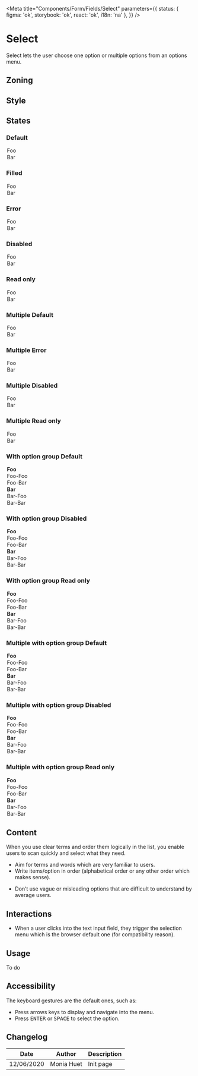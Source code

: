 

<Meta
	title="Components/Form/Fields/Select"
	parameters={{
		status: { figma: 'ok', storybook: 'ok', react: 'ok', i18n: 'na' },
	}}
/>

# Select

Select lets the user choose one option or multiple options from an options menu.

## Zoning

<FigmaImage
	src="https://www.figma.com/file/qc8oUSyVJM67gSsbTShftt/%F0%9F%93%90-Zoning?node-id=245%3A211"
	alt="zoning image for input select"
/>

## Style

<FigmaImage
	src="https://www.figma.com/file/610Qgbz9dEHyTTkGeYHZh4/Inputs?node-id=0%3A229"
	alt="Mockup for inptu select"
/>

## States

### Default

<Canvas>
	<Story name="default">
		<Form.Select name="select" label="Default select" placeholder="Placeholder">
			<option>Foo</option>
			<option>Bar</option>
		</Form.Select>
	</Story>
</Canvas>

### Filled

<Canvas>
	<Story name="filled">
		<Form.Select name="select" label="Filled select" placeholder="Placeholder">
			<option>Foo</option>
			<option selected>Bar</option>
		</Form.Select>
	</Story>
</Canvas>

### Error

<Canvas>
	<Story name="Error">
		<Form.Select
			name="select"
			label="Filled select"
			placeholder="Placeholder"
			hasError
			description="This field is required"
			required
		>
			<option>Foo</option>
			<option selected>Bar</option>
		</Form.Select>
	</Story>
</Canvas>

### Disabled

<Canvas>
	<Story name="disabled">
		<Form.Select name="select" label="Disabled Select" disabled>
			<option>Foo</option>
			<option selected>Bar</option>
		</Form.Select>
	</Story>
</Canvas>

### Read only

<Canvas>
	<Story name="read-only">
		<Form.Select name="select" label="Read-Only Select" readOnly>
			<option>Foo</option>
			<option selected>Bar</option>
		</Form.Select>
	</Story>
</Canvas>

### Multiple Default

<Canvas>
	<Story name="default multiple">
		<Form.Select name="select" label="Multiple Select" multiple>
			<option selected>Foo</option>
			<option selected>Bar</option>
		</Form.Select>
	</Story>
</Canvas>

### Multiple Error

<Canvas>
	<Story name="error multiple">
		<Form.Select
			name="select"
			label="Multiple Select"
			multiple
			hasError
			description="This is required"
			required
		>
			<option>Foo</option>
			<option>Bar</option>
		</Form.Select>
	</Story>
</Canvas>

### Multiple Disabled

<Canvas>
	<Story name="disabled multiple">
		<Form.Select name="select" label="Disabled Multiple Select" multiple disabled>
			<option selected>Foo</option>
			<option selected>Bar</option>
		</Form.Select>
	</Story>
</Canvas>

### Multiple Read only

<Canvas>
	<Story name="read-only multiple">
		<Form.Select name="select" label="Read-Only Multiple Select" multiple readOnly>
			<option selected>Foo</option>
			<option selected>Bar</option>
		</Form.Select>
	</Story>
</Canvas>

### With option group Default

<Canvas>
	<Story name="default object">
		<Form.Select name="select" label="Select">
			<optgroup label="Foo">
				<option>Foo-Foo</option>
				<option selected>Foo-Bar</option>
			</optgroup>
			<optgroup label="Bar">
				<option>Bar-Foo</option>
				<option>Bar-Bar</option>
			</optgroup>
		</Form.Select>
	</Story>
</Canvas>

### With option group Disabled

<Canvas>
	<Story name="disabled object">
		<Form.Select name="select" label="Disabled Select" disabled>
			<optgroup label="Foo">
				<option>Foo-Foo</option>
				<option selected>Foo-Bar</option>
			</optgroup>
			<optgroup label="Bar">
				<option>Bar-Foo</option>
				<option>Bar-Bar</option>
			</optgroup>
		</Form.Select>
	</Story>
</Canvas>

### With option group Read only

<Canvas>
	<Story name="read-only object">
		<Form.Select name="select" label="Read-Only Select" readOnly>
			<optgroup label="Foo">
				<option>Foo-Foo</option>
				<option selected>Foo-Bar</option>
			</optgroup>
			<optgroup label="Bar">
				<option>Bar-Foo</option>
				<option>Bar-Bar</option>
			</optgroup>
		</Form.Select>
	</Story>
</Canvas>

### Multiple with option group Default

<Canvas>
	<Story name="default multiple object">
		<Form.Select name="select" label="Select" multiple>
			<optgroup label="Foo">
				<option>Foo-Foo</option>
				<option selected>Foo-Bar</option>
			</optgroup>
			<optgroup label="Bar">
				<option>Bar-Foo</option>
				<option selected>Bar-Bar</option>
			</optgroup>
		</Form.Select>
	</Story>
</Canvas>

### Multiple with option group Disabled

<Canvas>
	<Story name="disabled multiple object">
		<Form.Select name="select" label="Disabled Select" multiple disabled>
			<optgroup label="Foo">
				<option>Foo-Foo</option>
				<option selected>Foo-Bar</option>
			</optgroup>
			<optgroup label="Bar">
				<option>Bar-Foo</option>
				<option selected>Bar-Bar</option>
			</optgroup>
		</Form.Select>
	</Story>
</Canvas>

### Multiple with option group Read only

<Canvas>
	<Story name="read-only multiple object">
		<Form.Select name="select" label="Read-Only Select" multiple readOnly>
			<optgroup label="Foo">
				<option>Foo-Foo</option>
				<option selected>Foo-Bar</option>
			</optgroup>
			<optgroup label="Bar">
				<option>Bar-Foo</option>
				<option selected>Bar-Bar</option>
			</optgroup>
		</Form.Select>
	</Story>
</Canvas>

## Content

When you use clear terms and order them logically in the list, you enable users to scan quickly and select what they need.

<Use>
	<Use.Do>
		<ul>
			<li>Aim for terms and words which are very familiar to users.</li>
			<li>
				Write items/option in order (alphabetical order or any other order which makes sense).
			</li>
		</ul>
	</Use.Do>
	<Use.Dont>
		<ul>
			<li>
				Don’t use vague or misleading options that are difficult to understand by average users.
			</li>
		</ul>
	</Use.Dont>
</Use>

## Interactions

- When a user clicks into the text input field, they trigger the selection menu which is the browser default one (for compatibility reason).

## Usage

To do

## Accessibility

The keyboard gestures are the default ones, such as:

- Press arrows keys to display and navigate into the menu.
- Press <kbd>ENTER</kbd> or <kbd>SPACE</kbd> to select the option.

## Changelog

| Date       | Author     | Description |
| ---------- | ---------- | ----------- |
| 12/06/2020 | Monia Huet | Init page   |
